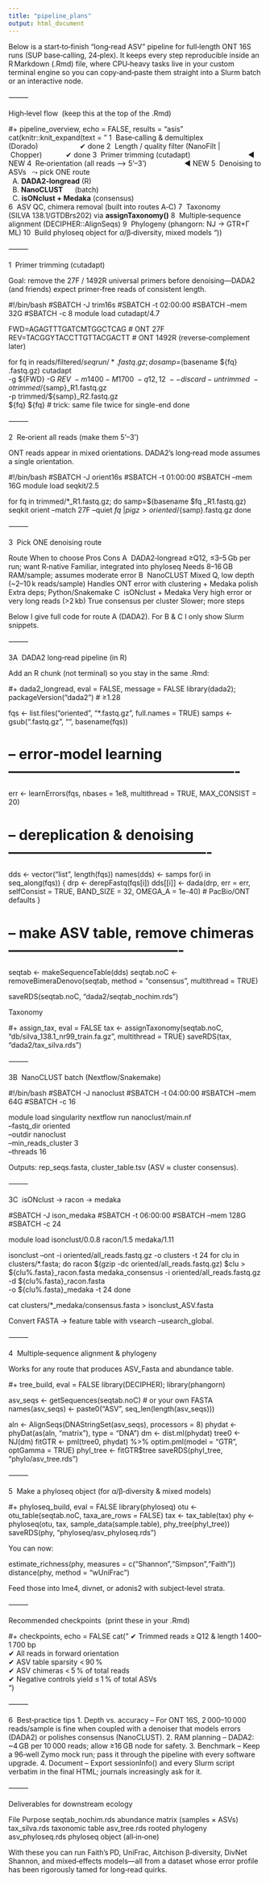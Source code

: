 ```yaml
---
title: "pipeline_plans"
output: html_document
---
```


Below is a start‑to‑finish “long‑read ASV” pipeline for full‑length ONT 16S runs (SUP base‑calling, 24‑plex).  It keeps every step reproducible inside an R Markdown (.Rmd) file, where CPU‑heavy tasks live in your custom terminal engine so you can copy‐and‐paste them straight into a Slurm batch or an interactive node.

⸻

High‑level flow  (keep this at the top of the .Rmd)

#+ pipeline_overview, echo = FALSE, results = "asis"
cat(knitr::knit_expand(text = "
1  Base‑calling & demultiplex (Dorado)                     ✔ done
2  Length / quality filter (NanoFilt | Chopper)            ✔ done
3  Primer trimming (cutadapt)                             ◀ NEW
4  Re‑orientation (all reads --> 5'–3')                   ◀ NEW
5  Denoising to ASVs   ⤳ pick ONE route  
     A. **DADA2‑longread** (R)  
     B. **NanoCLUST**       (batch)  
     C. **isONclust + Medaka** (consensus)  
6  ASV QC, chimera removal (built into routes A‑C)
7  Taxonomy (SILVA 138.1/GTDBrs202) via **assignTaxonomy()**
8  Multiple‑sequence alignment (DECIPHER::AlignSeqs)
9  Phylogeny (phangorn: NJ → GTR+Γ ML)
10  Build phyloseq object for α/β‑diversity, mixed models
"))


⸻

1  Primer trimming (cutadapt)

Goal: remove the 27F / 1492R universal primers before denoising—DADA2 (and friends) expect primer‑free reads of consistent length.

#!/bin/bash
#SBATCH -J trim16s
#SBATCH -t 02:00:00
#SBATCH --mem 32G
#SBATCH -c 8
module load cutadapt/4.7

FWD=AGAGTTTGATCMTGGCTCAG      # ONT 27F
REV=TACGGYTACCTTGTTACGACTT    # ONT 1492R (reverse‑complement later)

for fq in reads/filtered/${seqrun}/*.fastq.gz; do
  samp=$(basename ${fq} .fastq.gz)
  cutadapt                                                     \
      -g ${FWD} -G ${REV}                                      \
      -m 1400 -M 1700                                          \
      -q 12,12                                                 \
      --discard-untrimmed                                      \
      -o trimmed/${samp}_R1.fastq.gz                           \
      -p trimmed/${samp}_R2.fastq.gz                           \
      ${fq} ${fq}   # trick: same file twice for single-end
done


⸻

2  Re‑orient all reads (make them 5’–3’)

ONT reads appear in mixed orientations.  DADA2’s long‑read mode assumes a single orientation.

#!/bin/bash
#SBATCH -J orient16s
#SBATCH -t 01:00:00
#SBATCH --mem 16G
module load seqkit/2.5

for fq in trimmed/*_R1.fastq.gz; do
  samp=$(basename $fq _R1.fastq.gz)
  seqkit orient --match 27F --quiet ${fq} \
        | pigz > oriented/${samp}.fastq.gz
done


⸻

3  Pick ONE denoising route

Route	When to choose	Pros	Cons
A  DADA2‑longread	≥Q12, ≤3–5 Gb per run; want R‑native	Familiar, integrated into phyloseq	Needs 8–16 GB RAM/sample; assumes moderate error
B  NanoCLUST	Mixed Q, low depth (~2–10 k reads/sample)	Handles ONT error with clustering + Medaka polish	Extra deps; Python/Snakemake
C  isONclust + Medaka	Very high error or very long reads (>2 kb)	True consensus per cluster	Slower; more steps

Below I give full code for route A (DADA2).  For B & C I only show Slurm snippets.

⸻

3A  DADA2 long‑read pipeline (in R)

Add an R chunk (not terminal) so you stay in the same .Rmd:

#+ dada2_longread, eval = FALSE, message = FALSE
library(dada2); packageVersion("dada2")  # ≥1.28

fqs   <- list.files("oriented", "*.fastq.gz", full.names = TRUE)
samps <- gsub(".fastq.gz", "", basename(fqs))

# -- error‑model learning -------------------------------------------------
err <- learnErrors(fqs, nbases = 1e8, multithread = TRUE, MAX_CONSIST = 20)

# -- dereplication & denoising -------------------------------------------
dds <- vector("list", length(fqs))
names(dds) <- samps
for(i in seq_along(fqs)) {
  drp      <- derepFastq(fqs[i])
  dds[[i]] <- dada(drp, err = err, selfConsist = TRUE,
                   BAND_SIZE = 32, OMEGA_A = 1e-40)   # PacBio/ONT defaults
}

# -- make ASV table, remove chimeras -------------------------------------
seqtab     <- makeSequenceTable(dds)
seqtab.noC <- removeBimeraDenovo(seqtab, method = "consensus",
                                 multithread = TRUE)

saveRDS(seqtab.noC, "dada2/seqtab_nochim.rds")

Taxonomy

#+ assign_tax, eval = FALSE
tax <- assignTaxonomy(seqtab.noC,
                      "db/silva_138.1_nr99_train.fa.gz",
                      multithread = TRUE)
saveRDS(tax, "dada2/tax_silva.rds")


⸻

3B  NanoCLUST batch (Nextflow/Snakemake)

#!/bin/bash
#SBATCH -J nanoclust
#SBATCH -t 04:00:00
#SBATCH --mem 64G
#SBATCH -c 16

module load singularity
nextflow run nanoclust/main.nf                        \
  --fastq_dir oriented                                \
  --outdir nanoclust                                  \
  --min_reads_cluster 3                               \
  --threads 16

Outputs: rep_seqs.fasta, cluster_table.tsv (ASV ≈ cluster consensus).

⸻

3C  isONclust → racon → medaka

#SBATCH -J ison_medaka
#SBATCH -t 06:00:00
#SBATCH --mem 128G
#SBATCH -c 24

module load isonclust/0.0.8 racon/1.5 medaka/1.11

isonclust --ont -i oriented/all_reads.fastq.gz -o clusters -t 24
for clu in clusters/*.fasta; do
  racon $(gzip -dc oriented/all_reads.fastq.gz) $clu > ${clu%.fasta}_racon.fasta
  medaka_consensus -i oriented/all_reads.fastq.gz \
                   -d ${clu%.fasta}_racon.fasta  \
                   -o ${clu%.fasta}_medaka -t 24
done

cat clusters/*_medaka/consensus.fasta > isonclust_ASV.fasta

Convert FASTA → feature table with vsearch --usearch_global.

⸻

4  Multiple‑sequence alignment & phylogeny

Works for any route that produces ASV_Fasta and abundance table.

#+ tree_build, eval = FALSE
library(DECIPHER); library(phangorn)

asv_seqs <- getSequences(seqtab.noC)          # or your own FASTA
names(asv_seqs) <- paste0("ASV", seq_len(length(asv_seqs)))

aln <- AlignSeqs(DNAStringSet(asv_seqs), processors = 8)
phydat <- phyDat(as(aln, "matrix"), type = "DNA")
dm     <- dist.ml(phydat)
tree0  <- NJ(dm)
fitGTR <- pml(tree0, phydat) %>% optim.pml(model = "GTR", optGamma = TRUE)
phyl_tree <- fitGTR$tree
saveRDS(phyl_tree, "phylo/asv_tree.rds")


⸻

5  Make a phyloseq object (for α/β‑diversity & mixed models)

#+ phyloseq_build, eval = FALSE
library(phyloseq)
otu  <- otu_table(seqtab.noC, taxa_are_rows = FALSE)
tax  <- tax_table(tax)
phy  <- phyloseq(otu, tax, sample_data(sample.table), phy_tree(phyl_tree))
saveRDS(phy, "phyloseq/asv_phyloseq.rds")

You can now:

estimate_richness(phy, measures = c("Shannon","Simpson","Faith"))
distance(phy, method = "wUniFrac")

Feed those into lme4, divnet, or adonis2 with subject‐level strata.

⸻

Recommended checkpoints  (print these in your .Rmd)

#+ checkpoints, echo = FALSE
cat("
✔  Trimmed reads ≥ Q12 & length 1 400–1 700 bp  
✔  All reads in forward orientation  
✔  ASV table sparsity < 90 %  
✔  ASV chimeras < 5 % of total reads  
✔  Negative controls yield ≤ 1 % of total ASVs  
")


⸻

6  Best‑practice tips
	1.	Depth vs. accuracy – For ONT 16S, 2 000–10 000 reads/sample is fine when coupled with a denoiser that models errors (DADA2) or polishes consensus (NanoCLUST).
	2.	RAM planning – DADA2: ~4 GB per 10 000 reads; allow ≥16 GB node for safety.
	3.	Benchmark – Keep a 96‑well Zymo mock run; pass it through the pipeline with every software upgrade.
	4.	Document – Export sessionInfo() and every Slurm script verbatim in the final HTML; journals increasingly ask for it.

⸻

Deliverables for downstream ecology

File	Purpose
seqtab_nochim.rds	abundance matrix (samples × ASVs)
tax_silva.rds	taxonomic table
asv_tree.rds	rooted phylogeny
asv_phyloseq.rds	phyloseq object (all‑in‑one)

With these you can run Faith’s PD, UniFrac, Aitchison β‑diversity, DivNet Shannon, and mixed‑effects models—all from a dataset whose error profile has been rigorously tamed for long‑read quirks.